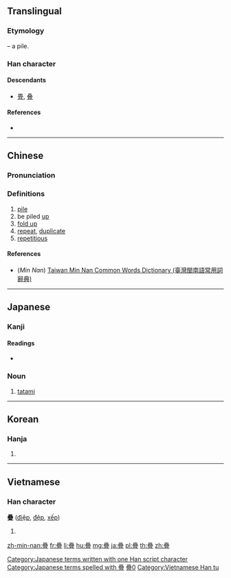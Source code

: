 {{also|叠|畳|曡|疉}}
==Translingual==
{{Han simplified forms|疊|畳|叠}}

===Etymology===
{{Han compound|畾|冝}} – a pile.

===Han character===
{{Han char|rn=102|rad=田|as=17|sn=22|four=60107|canj=WWWM|ids=⿱畾冝}}

====Descendants====
* [[畳]], [[叠]]

====References====
* {{Han ref|kx=0767.090|dkj=21983|dj=1177.140|hdz=42555.140|uh=758A|ud=30090|bh=C57C|bd=50556}}

----

==Chinese==
{{zh-forms|s=叠}}

===Pronunciation===
{{zh-pron
|m=dié
|c=daap6,dip6
|h=
|mn=tha̍h/thia̍p
|mn_note=tha̍h - vernacular, thia̍p - literary
|w=
|mc=y
|oc=y
|ma=|ma2=
|cat=v,a
}}

===Definitions===
# [[pile]]
# be piled [[up]]
# [[fold up]]
# [[repeat]], [[duplicate]]
# [[repetitious]]

====References====
* (''Min Nan'') [http://twblg.dict.edu.tw/holodict_new/result_detail.jsp?n_no=13249&curpage=1&sample=%E7%96%8A&radiobutton=1&querytarget=1&limit=20&pagenum=1&rowcount=4 Taiwan Min Nan Common Words Dictionary (臺灣閩南語常用詞辭典)]

----

==Japanese==

===Kanji===
{{ja-kanji|grade=|rs=田17}}

====Readings====
* {{ja-readings|on=[[じょう]] (jō), [[ちょう]] (chō)|kun=[[たたむ]] (tatamu), [[たたみ]] (tatami), [[かさねる]] (kasaneru)|nanori=}}

===Noun===
{{ja-noun|たたみ|shin=畳}}

# [[tatami]]

[[Category:Japanese terms written with one Han script character]]
[[Category:Japanese terms spelled with 疊]]

----

==Korean==

===Hanja===
{{ko-hanja|hangeul=첩|eumhun=|rv=cheop|mr=ch'ŏp|y=chep}}

# {{defn|lang=ko|sort=田17}}

----

==Vietnamese==

===Han character===
'''疊''' ([[điệp]], [[đệp]], [[xếp]])

# {{defn|vi}}

[[Category:CJKV characters simplified differently in Japan and China|疊0]]
[[Category:Vietnamese Han tu]]

[[zh-min-nan:疊]]
[[fr:疊]]
[[li:疊]]
[[hu:疊]]
[[mg:疊]]
[[ja:疊]]
[[pl:疊]]
[[th:疊]]
[[zh:疊]]